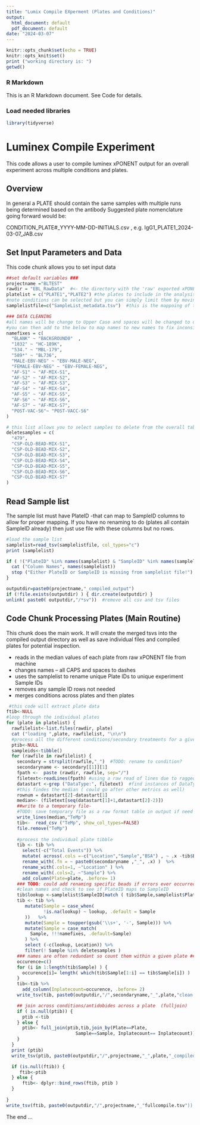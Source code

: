 ```yaml
---
title: "Lumix Compile EXperment (Plates and Conditions)"
output:
  html_document: default
  pdf_document: default
date: "2024-03-07"
---
```


```r


knitr::opts_chunk$set(echo = TRUE)
knitr::opts_knit$set()
print ("working directory is: ")
getwd()
```

### R Markdown

This is an R Markdown document. See Code for details.

```{=html}
<!-- *Markdown is a simple formatting syntax for authoring HTML, PDF, and MS Word documents. For more details on using R Markdown see <http://rmarkdown.rstudio.com>. #When you click the **Knit** button a document will be generated that includes both content as well as the output of any embedded R code chunks within the document. You can embed an R code chunk like this with `and`* /
--->
```
```{=html}
<!--
DEVELOPER NOTES
#useful links BSA corrected-- <https://docs.google.com/spreadsheets/d/1kFEW7UqGGvfmOtYQq_AdP3V2w7LwdhDLpTHPmPaJGnM/edit#gid=1434210263>

#TODO: potential transplate normalization based on standards

-->
```
### Load needed libraries

```r
library(tidyverse)
```

# Luminex Compile Experiment

This code allows a user to compile luminex xPONENT output for an overall experiment across multiple conditions and plates.

## Overview

In general a PLATE should contain the same samples with multiple runs being determined based on the antibody Suggested plate nomenclature going forward would be:

CONDITION_PLATE#\_YYYY-MM-DD-INITIALS.csv , e.g. IgG1_PLATE1_2024-03-07_JAB.csv

## Set Input Parameters and Data

This code chunk allows you to set input data

```r
##set default variables ###
projectname ="BLTEST"
rawdir = "EBL_RawData"  #<- the directory with the 'raw' exported xPONENT files appropriately named
platelist = c("PLATE1","PLATE2") #the plates to include in the analysis 
#note conditions can be selected but you can simply limit them by moving files into another directory
samplelistfile=c("SampleList_metadata.tsv")  #this is the mappoing of the PlateIDs (#s) --> SampleIDs

### DATA CLEANING 
#all names will be change to Upper Case and spaces will be changed to dashes (-)
#you can then add to the below to map names to new names to fix inconsistencies in naming
namefixes = c(
  "BLANK" ~ "BACKGROUND0"  ,
  "1832" ~ "HC-189K",
  "534." ~ "MBL-179",
  "589*" ~ "BL736",
  "MALE-EBV-NEG" ~ "EBV-MALE-NEG",
  "FEMALE-EBV-NEG" ~ "EBV-FEMALE-NEG",
  "AF-S1" ~ "AF-MIX-S1",
  "AF-S2" ~ "AF-MIX-S2",
  "AF-S3" ~ "AF-MIX-S3",
  "AF-S4" ~ "AF-MIX-S4",
  "AF-S5" ~ "AF-MIX-S5",
  "AF-S6" ~ "AF-MIX-S6",
  "AF-S7" ~ "AF-MIX-S7",
  "POST-VAC-S6"~ "POST-VACC-S6"
) 

# this list allows you to select samples to delete from the overall table.  
deletesamples = c(
  "479",
  "CSP-OLD-BEAD-MIX-S1",
  "CSP-OLD-BEAD-MIX-S2",
  "CSP-OLD-BEAD-MIX-S3",
  "CSP-OLD-BEAD-MIX-S4",
  "CSP-OLD-BEAD-MIX-S5",
  "CSP-OLD-BEAD-MIX-S6",
  "CSP-OLD-BEAD-MIX-S7"
)


```

## Read Sample list

The sample list must have PlateID -that can map to SampleID columns to allow for proper mapping. If you have no renaming to do (plates all contain SampleID already) then just use file with these columns but no rows.

```r
#load the sample list
samplelist=read_tsv(samplelistfile, col_types="c")
print (samplelist)

if ( !("PlateID" %in% names(samplelist) & "SampleID" %in% names(samplelist))  ) {
  cat ("Column Names", names(samplelist))
  stop ("Either PlateID or SampleID is missing from samplelist file!")
}

```

```r
outputdir=paste0(projectname,"_compiled_output")
if (!file.exists(outputdir) ) { dir.create(outputdir) }
unlink( paste0( outputdir,"/*sv"))  #remove all csv and tsv files
```

## Code Chunk Processing Plates (Main Routine)

This chunk does the main work. It will create the merged tsvs into the compiled output directory as well as save individual files and compiled plates for potential inspection.

-   reads in the median values of each plate from raw xPONENT file from machine
-   changes names – all CAPS and spaces to dashes
-   uses the samplelist to rename unique Plate IDs to unique experiment Sample IDs
-   removes any sample ID rows not needed
-   merges conditions across plates and then plates

```r
 #this code will extract plate data 
ftib<-NULL
#loop through the individual plates
for (plate in platelist) {
  rawfilelist<-list.files(rawdir, plate)
  cat ("loading ",plate, rawfilelist, "\n\n")
  #process all the different conditions/secondary treatments for a given plate of samples#
  ptib<-NULL
  sampleids<-tibble()
  for (rawfile in rawfilelist) {
    secondary = strsplit(rawfile,"_")  #TODO: rename to condition?
    secondaryname <- secondary[[1]][1]
    fpath <-  paste (rawdir, rawfile, sep="/") 
    filetext<-readLines(fpath) #using a raw read of lines due to ragged nature of file
    datastart <-grep ("DataType:", filetext)  #find instances of DataType  
    #this findes the median ( could go after other metrics as well)
    rownum = datastart[2]-datastart[1] 
    median<- (filetext[seq(datastart[1]+1,datastart[2]-2)])
    ##write to a temporary file- 
    #TODO: save temporary file as a raw format table in output if need
    write_lines(median,"TeMp")
    tib<-  read_csv ("TeMp", show_col_types=FALSE)
    file.remove("TeMp")
    
    #process the individual plate tibble 
    tib <- tib %>% 
      select(-c("Total Events")) %>%
      mutate( across(.cols =-c("Location","Sample","BSA") , ~ .x -tib$BSA )) %>%
      rename_with(.fn = ~ paste0(secondaryname ,"_", .x) )  %>%
      rename_with(.cols=1, ~"Location" ) %>%
      rename_with(.cols=2, ~"Sample") %>%
      add_column(Plate=plate, .before= 1)
    ### TODO: could add renaming specific beads if errors ever occurred ???
    #clean names and check to see if PlateID maps to SampleID
    tib$lookup <-samplelist$SampleID[match ( tib$Sample,samplelist$PlateID) ]
    tib <- tib %>%
       mutate(Sample = case_when(
              !is.na(lookup) ~ lookup, .default = Sample
       ))   %>%
       mutate(Sample = toupper(gsub('\\s+', '-', Sample))) %>%
       mutate(Sample = case_match(
         Sample, !!!namefixes, .default=Sample)
       ) %>%
       select (-c(lookup, Location)) %>%
       filter(! Sample %in% deletesamples )
    ### names are often redundant so count them within a given plate ####
    occurence=c()
    for (i in 1:length(tib$Sample) ) {
      occurence[i]= length( which(tib$Sample[1:i] == tib$Sample[i]) )
    }
    tib<-tib %>% 
      add_column(Inplatecount=occurence, .before= 2)  
    write_tsv(tib, paste0(outputdir,"/",secondaryname,"_",plate,"clean.tsv"))

    ## join across conditions/antidobides across a plate  (fulljoin)  
    if ( is.null(ptib)) {
      ptib <-tib
    } else {
      ptib<- full_join(ptib,tib,join_by(Plate==Plate,
                          Sample==Sample, Inplatecount== Inplatecount))
    }
  }
  print (ptib)
  write_tsv(ptib, paste0(outputdir,"/",projectname,"_",plate,"_compiled.tsv"))

  if (is.null(ftib)) {
     ftib<-ptib   
  } else {
      ftib<- dplyr::bind_rows(ftib, ptib ) 
  }
  
}
write_tsv(ftib, paste0(outputdir,"/",projectname,"_"fullcompile.tsv"))

```

The end ...
